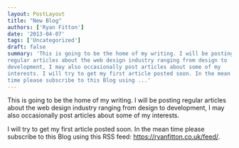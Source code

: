 ```yaml
---
layout: PostLayout
title: "New Blog"
authors: ['Ryan Fitton']
date: '2013-04-07'
tags: ['Uncategorized']
draft: false
summary: 'This is going to be the home of my writing. I will be posting
regular articles about the web design industry ranging from design to
development, I may also occasionally post articles about some of my
interests. I will try to get my first article posted soon. In the mean
time please subscribe to this Blog using ...'
---
```

This is going to be the home of my writing. I will be posting regular articles about the web design industry ranging from design to development, I may also occasionally post articles about some of my interests.

I will try to get my first article posted soon. In the mean time please subscribe to this Blog using this RSS feed: <https://ryanfitton.co.uk/feed/>.
